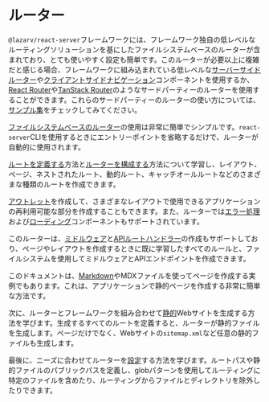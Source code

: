 # ルーター

`@lazarv/react-server`フレームワークには、フレームワーク独自の低レベルなルーティングソリューションを基にしたファイルシステムベースのルーターが含まれており、とても使いやすく設定も簡単です。このルーターが必要以上に複雑だと感じる場合、フレームワークに組み込まれている低レベルな[サーバーサイドルーター](/router/server-routing)や[クライアントサイドナビゲーション](/router/client-navigation)コンポーネントを使用するか、[React Router](https://reactrouter.com/)や[TanStack Router](https://tanstack.com/router)のようなサードパーティーのルーターを使用することができます。これらのサードパーティーのルーターの使い方については、[サンプル集](https://github.com/lazarv/react-server/tree/main/examples)をチェックしてみてください。

[ファイルシステムベースのルーター](/router/file-router)の使用は非常に簡単でシンプルです。`react-server`CLIを使用するときにエントリーポイントを省略するだけで、ルーターが自動的に使用されます。

[ルートを定義する](/router/define-routes)方法と[ルーターを構成する](/router/configuration)方法について学習し、レイアウト、ページ、ネストされたルート、動的ルート、キャッチオールルートなどのさまざまな種類のルートを作成できます。

[アウトレット](/router/outlets)を作成して、さまざまなレイアウトで使用できるアプリケーションの再利用可能な部分を作成することもできます。また、ルーターでは[エラー処理](/router/error-handling)および[ローディング](/router/loading)コンポーネントもサポートされています。

このルーターは、[ミドルウェア](/router/middlewares)と[APIルートハンドラー](/router/api)の作成もサポートしており、ページやレイアウトを作成するときに既に学習したすべてのルールと、ファイルシステムを使用してミドルウェアとAPIエンドポイントを作成できます。

このドキュメントは、[Markdown](/router/markdown)やMDXファイルを使ってページを作成する実例でもあります。これは、アプリケーションで静的ページを作成する非常に簡単な方法です。

次に、ルーターとフレームワークを組み合わせて[静的](/router/static)Webサイトを生成する方法を学びます。生成するすべてのルートを定義すると、ルーターが静的ファイルを生成します。ページだけでなく、Webサイトの`sitemap.xml`など任意の静的ファイルも生成します。

最後に、ニーズに合わせてルーターを[設定](/router/configuration)する方法を学びます。ルートパスや静的ファイルのパブリックパスを定義し、globパターンを使用してルーティングに特定のファイルを含めたり、ルーティングからファイルとディレクトリを除外したりできます。